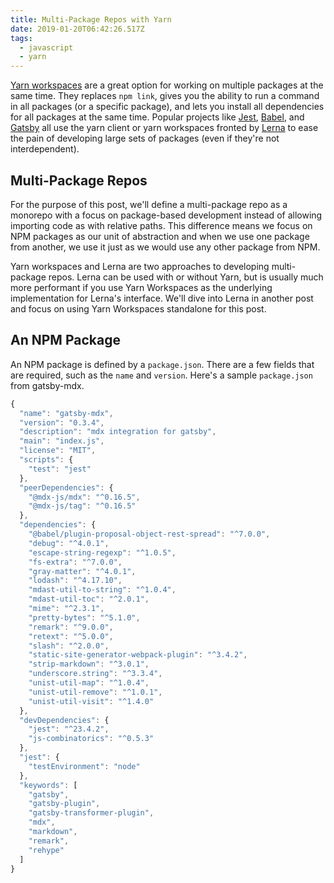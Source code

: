 ```yaml
---
title: Multi-Package Repos with Yarn
date: 2019-01-20T06:42:26.517Z
tags:
  - javascript
  - yarn
---
```

[Yarn workspaces](https://yarnpkg.com/blog/2017/08/02/introducing-workspaces/) are a great option for working on multiple packages at the same time. They replaces `npm link`, gives you the ability to run a command in all packages (or a specific package), and lets you install all dependencies for all packages at the same time. Popular projects like [Jest](https://github.com/facebook/jest/blob/647b2ad2371cc1d659bc08820be022c198c897fd/lerna.json#L5), [Babel](https://github.com/babel/babel/blob/a2e6d8e96807b15908ef3640239b5421457807f7/lerna.json#L32), and [Gatsby](https://github.com/gatsbyjs/gatsby/blob/fc2ff3503ac1ed32a4b7677b12edf4c4ea4fd050/lerna.json#L21) all use the yarn client or yarn workspaces fronted by [Lerna](https://github.com/lerna/lerna) to ease the pain of developing large sets of packages (even if they're not interdependent).

## Multi-Package Repos

For the purpose of this post, we'll define a multi-package repo as a monorepo with a focus on package-based development instead of allowing importing code as with relative paths. This difference means we focus on NPM packages as our unit of abstraction and when we use one package from another, we use it just as we would use any other package from NPM.

Yarn workspaces and Lerna are two approaches to developing multi-package repos. Lerna can be used with or without Yarn, but is usually much more performant if you use Yarn Workspaces as the underlying implementation for Lerna's interface. We'll dive into Lerna in another post and focus on using Yarn Workspaces standalone for this post.

## An NPM Package

An NPM package is defined by a `package.json`. There are a few fields that are required, such as the `name` and `version`. Here's a sample `package.json` from gatsby-mdx.

```js
{
  "name": "gatsby-mdx",
  "version": "0.3.4",
  "description": "mdx integration for gatsby",
  "main": "index.js",
  "license": "MIT",
  "scripts": {
    "test": "jest"
  },
  "peerDependencies": {
    "@mdx-js/mdx": "^0.16.5",
    "@mdx-js/tag": "^0.16.5"
  },
  "dependencies": {
    "@babel/plugin-proposal-object-rest-spread": "^7.0.0",
    "debug": "^4.0.1",
    "escape-string-regexp": "^1.0.5",
    "fs-extra": "^7.0.0",
    "gray-matter": "^4.0.1",
    "lodash": "^4.17.10",
    "mdast-util-to-string": "^1.0.4",
    "mdast-util-toc": "^2.0.1",
    "mime": "^2.3.1",
    "pretty-bytes": "^5.1.0",
    "remark": "^9.0.0",
    "retext": "^5.0.0",
    "slash": "^2.0.0",
    "static-site-generator-webpack-plugin": "^3.4.2",
    "strip-markdown": "^3.0.1",
    "underscore.string": "^3.3.4",
    "unist-util-map": "^1.0.4",
    "unist-util-remove": "^1.0.1",
    "unist-util-visit": "^1.4.0"
  },
  "devDependencies": {
    "jest": "^23.4.2",
    "js-combinatorics": "^0.5.3"
  },
  "jest": {
    "testEnvironment": "node"
  },
  "keywords": [
    "gatsby",
    "gatsby-plugin",
    "gatsby-transformer-plugin",
    "mdx",
    "markdown",
    "remark",
    "rehype"
  ]
}
```
